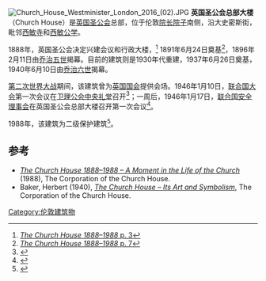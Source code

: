 {{coord|51|29|52|N|0|7|46|W|type:landmark_region:GB|display=title}}
[[File:Church_House_Westminister_London_2016_(02).JPG|thumb]]
'''英国圣公会总部大楼'''（Church House）是[[英国圣公会|英国圣公会]]总部，位于伦敦[[院长院子|院长院子]]南侧，沿大史密斯街，毗邻[[西敏寺|西敏寺]]和[[西敏公学|西敏公学]]。

1888年，英国圣公会决定兴建会议和行政大楼，<ref>[http://www.churchhouse.org.uk/book/page-03.shtml ''The Church House 1888–1988'' p. 3]</ref> 1891年6月24日奠基<ref>[http://www.churchhouse.org.uk/book/page-07.shtml ''The Church House 1888–1988'' p. 7]</ref>，1896年2月11日由[[乔治五世|乔治五世]]揭幕。目前的建筑则是1930年代重建，1937年6月26日奠基，1940年6月10日由[[乔治六世|乔治六世]]揭幕。

[[第二次世界大战|第二次世界大战]]期间，该建筑曾为[[英国国会|英国国会]]提供会场。1946年1月10日，[[联合国大会|联合国大会]]第一次会议在[[卫理公会中央礼堂|卫理公会中央礼堂]]召开<ref>{{cite web|title=History of the United Nations 1941 - 1950|url=http://www.un.org/en/aboutun/history/1941-1950.shtml|publisher=United Nations|accessdate=5 April 2016|archive-date=2012-01-12|archive-url=https://web.archive.org/web/20120112202309/http://www.un.org/en/aboutun/history/1941-1950.shtml|dead-url=no}}</ref>；一周后，1946年1月17日，[[联合国安全理事会|联合国安全理事会]]在英国圣公会总部大楼召开第一次会议<ref>{{cite web |url=http://www.un.org/en/sc/about/ |title=What is the Security Council? |publisher=United Nations |accessdate=5 April 2016}}</ref>。 

1988年，该建筑为二级保护建筑<ref>{{cite web |url=http://www.britishlistedbuildings.co.uk/en-428854-church-house-greater-london-authority#.VYxH0htVhBc |title=Church House, Westminster |last1= |first1= |last2= |first2= |date= |website=www.britishlistedbuildings.co.uk |publisher=British Listed Buildings |access-date= |quote=}}</ref>。

==参考==
{{reflist}}
*''[http://www.churchhouse.org.uk/book/index.shtml The Church House 1888–1988 – A Moment in the Life of the Church]'' (1988), The Corporation of the Church House.
*Baker, Herbert (1940), ''[http://www.churchhouse.org.uk/art/index.shtml The Church House – Its Art and Symbolism]'', The Corporation of the Church House.
[[Category:伦敦建筑物|Category:伦敦建筑物]]